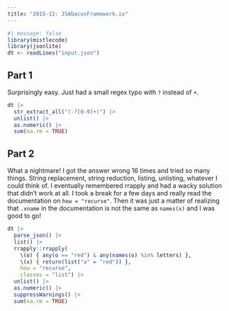 ```yaml
---
title: "2015-12: JSAbacusFramework.io"
---
```


```r
#| message: false
library(mistlecode)
library(jsonlite)
dt <- readLines("input.json")
```

## Part 1

Surprisingly easy. Just had a small regex typo with `?` instead of `+`.

```r
dt |>
  str_extract_all("(-?[0-9]+)") |>
  unlist() |>
  as.numeric() |>
  sum(na.rm = TRUE)
```

## Part 2

What a nightmare! I got the answer wrong 16 times and tried so many things. String replacement, string reduction, listing, unlisting, whatever I could think of. I eventually remembered rrapply and had a wacky solution that didn't work at all. I took a break for a few days and really read the documentation on `how = "recurse"`. Then it was just a matter of realizing that `.xname` in the documentation is not the same as `names(x)` and I was good to go!

```r
dt |>
  parse_json() |>
  list() |>
  rrapply::rrapply(
    \(o) { any(o == "red") & any(names(o) %in% letters) },
    \(x) { return(list("a" = "red")) }, 
    how = "recurse",
    classes = "list") |>
  unlist() |>
  as.numeric() |>
  suppressWarnings() |>
  sum(na.rm = TRUE)
```
